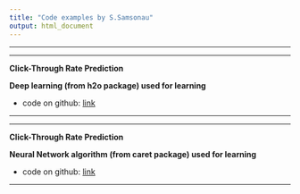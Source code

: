 ```yaml
---
title: "Code examples by S.Samsonau"
output: html_document
---
```


***
***

__Click-Through Rate Prediction__

__Deep learning (from h2o package) used for learning__

* code on github: [link](https://github.com/ssamsonau/ClickThrough/tree/h2o)

***

***

__Click-Through Rate Prediction__

__Neural Network algorithm (from caret package) used for learning__

* code on github: [link](https://github.com/ssamsonau/ClickThrough/tree/caret)

***
